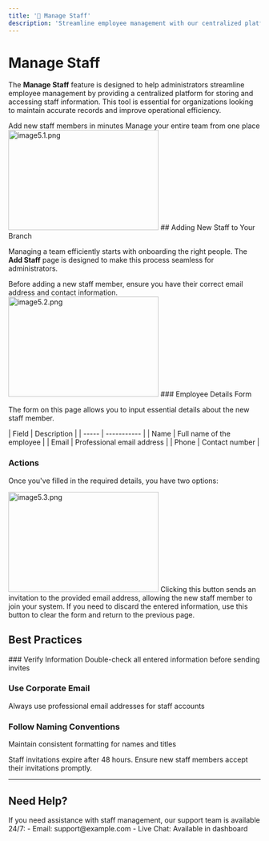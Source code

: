 ```yaml
---
title: '👥 Manage Staff'
description: 'Streamline employee management with our centralized platform'
---
```


# Manage Staff

The **Manage Staff** feature is designed to help administrators streamline employee management by providing a centralized platform for storing and accessing staff information. This tool is essential for organizations looking to maintain accurate records and improve operational efficiency.

<CardGroup>
  <Card title="Quick Add" icon="plus">
    Add new staff members in minutes
  </Card>
  <Card title="Easy Management" icon="users">
    Manage your entire team from one place
  </Card>
</CardGroup>
    <Frame>
 <img src="/images/images docs/image5.1.png" alt="image5.1.png" 
         width="300"
       height="200" />
    </Frame>
## Adding New Staff to Your Branch

Managing a team efficiently starts with onboarding the right people. The **Add Staff** page is designed to make this process seamless for administrators.

<Tip>
  Before adding a new staff member, ensure you have their correct email address and contact information.
</Tip>
 <Frame>
 <img src="/images/images docs/image5.2.png" alt="image5.2.png" 
         width="300"
       height="200" />
    </Frame>
### Employee Details Form

The form on this page allows you to input essential details about the new staff member.

<AccordionGroup>
  <Accordion title="Required Fields">
    | Field | Description |
    | ----- | ----------- | 
    | Name | Full name of the employee | 
    | Email | Professional email address |
    | Phone | Contact number |
  </Accordion>
</AccordionGroup>

### Actions

Once you've filled in the required details, you have two options:
 <Frame>
 <img src="/images/images docs/image5.3.png" alt="image5.3.png" 
         width="300"
       height="200" />
    </Frame>
<CardGroup>
  <Card title="Send Invite" icon="envelope">
    Clicking this button sends an invitation to the provided email address, allowing the new staff member to join your system.
  </Card>
  <Card title="Cancel" icon="x">
    If you need to discard the entered information, use this button to clear the form and return to the previous page.
  </Card>
</CardGroup>

## Best Practices

<Steps>
  ### Verify Information
  Double-check all entered information before sending invites

  ### Use Corporate Email
  Always use professional email addresses for staff accounts

  ### Follow Naming Conventions
  Maintain consistent formatting for names and titles
</Steps>

<Warning>
  Staff invitations expire after 48 hours. Ensure new staff members accept their invitations promptly.
</Warning>

---

## Need Help?

<Card title="Support" icon="lifebuoy">
  If you need assistance with staff management, our support team is available 24/7:
  - Email: support@example.com
  - Live Chat: Available in dashboard
</Card>